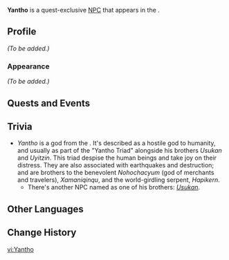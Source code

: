 {{Meta
<!-- Remove this template after adding the missing info -->
|missing_NPC_profile  = yes
<!--
|missing_NPC_idle     = yes
|missing_NPC_dialogue = yes
-->
}}
{{Character Infobox
|type             = Quest NPC
|image            = NPC Yantho.png
|realname         = <!-- Optional, if different from in-game name -->
|deceased         = <!-- Past (for deceased prior to events of the game) or free response -->
|region           = Natlan
|location         = Natlan
|affiliation      = Children of Echoes
|title            = 

|ancestry         = <!-- Clan/family -->
|father           = 
|mother           = 
|spouse           = 
|sibling          = 
|child            = 
|relative         = 

|voiceEN          = 
|voiceCN          = 
|voiceJP          = 
|voiceKR          = 
}}
'''Yantho''' is a quest-exclusive [[NPC]] that appears in the {{Quest|The Flickering Light Splits in Twain}}.
<!--
==Location==
{{subst:#tag:gallery|
NPC Location {{subst:#titleparts:{{subst:PAGENAME}}}}.png{{subst:!}}{{subst:#titleparts:{{subst:PAGENAME}}}}'s location
NPC Location {{subst:#titleparts:{{subst:PAGENAME}}}} Context.png{{subst:!}}Additional context
}}
-->
==Profile==
<!--Detailed story/lore information goes here.-->
''(To be added.)''

===Appearance===
<!--Keep appearance section short and concise. Limit to 2 paragraphs with 3-4 sentences each.-->
''(To be added.)''

==Quests and Events==
{{Quests and Events}}
<!--
==Idle Quotes==
{{Dialogue Start}}
:{{DIcon|Idle}} {{Tx}}
::{{A|VO {{subst:#titleparts:{{subst:PAGENAME}}}} 01.ogg}} "{{Tx}}"
{{Dialogue End}}

==Dialogue==
{{Dialogue Start}}
:'''{{subst:#titleparts:{{subst:PAGENAME}}}}:''' 
:{{DIcon}}
{{Dialogue End}}

==Event Dialogue==
===Event Name===
{{Dialogue Start}}
:'''{{subst:#titleparts:{{subst:PAGENAME}}}}:'''
{{Dialogue End}}
-->

==Trivia==
* ''Yantho'' is a god from the {{w|Maya_mythology|Mayan mythology}}. It's described as a hostile god to humanity, and usually as part of the "Yantho Triad" alongside his brothers ''Usukan'' and ''Uyitzin''. This triad despise the human beings and take joy on their distress. They are also associated with earthquakes and destruction; and are brothers to the benevolent ''Nohochacyum'' (god of merchants and travelers), ''Xamaniqinqu'', and the world-girdling serpent, ''Hapikern''.
** There's another NPC named as one of his brothers: ''[[Usukan]]''.

==Other Languages==
{{Other Languages|default_hidden=1
|en      = Yantho
|zhs     = 延索
|zhs_rm  = Yánsuǒ
|zht     = 延索
|zht_rm  = Yánsuǒ
|ja      = ヤンソ
|ja_rm   = Yanso
|ko      = 얀토
|es      = Yantho
|fr      = Yantho
|ru      = Янто
|th      = Yantho
|vi      = Yantho
|de      = Yantho
|id      = Yantho
|pt      = Yantho
|tr      = Yantho
|it      = Yantho
}}

==Change History==
{{Change History|5.1}}
<!--
==References==
{{Reflist}}
-->

[[vi:Yantho]]